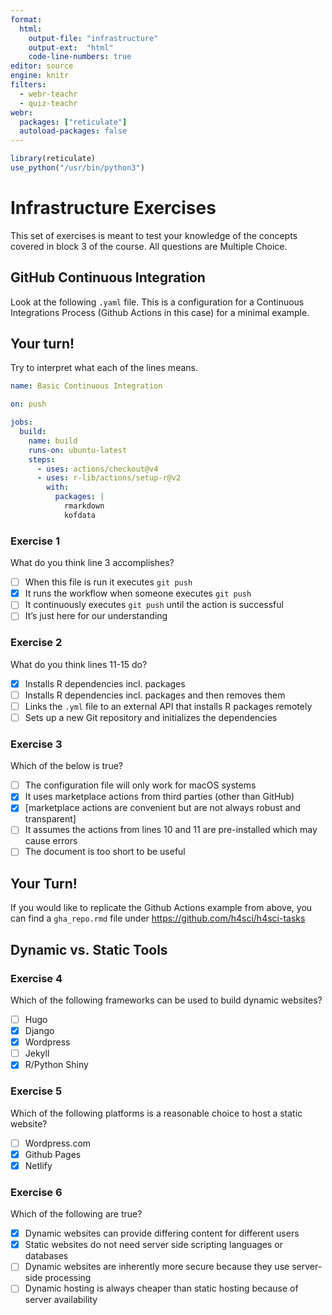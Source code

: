 ```yaml
---
format:
  html: 
    output-file: "infrastructure"
    output-ext:  "html"
    code-line-numbers: true
editor: source
engine: knitr
filters:
  - webr-teachr
  - quiz-teachr
webr:
  packages: ["reticulate"]
  autoload-packages: false
---
```


```r
library(reticulate)
use_python("/usr/bin/python3")
```

# Infrastructure Exercises

This set of exercises is meant to test your knowledge of the concepts covered in block 3 of the course. All questions are Multiple Choice.

## GitHub Continuous Integration 

Look at the following `.yaml` file. This is a configuration for a Continuous Integrations Process (Github Actions in this case) for a minimal example.

::: {.callout-caution}
## Your turn!
Try to interpret what each of the lines means.
:::

```yaml
name: Basic Continuous Integration

on: push

jobs:
  build:
    name: build
    runs-on: ubuntu-latest
    steps:
      - uses: actions/checkout@v4
      - uses: r-lib/actions/setup-r@v2
        with:
          packages: |
            rmarkdown
            kofdata
```


### Exercise 1

What do you think line 3 accomplishes?

:::{.quiz-multichoice}
- [ ] [When this file is run it executes `git push` ]{hint="x"}
- [X] [It runs the workflow when someone executes `git push`]{hint="o"}
- [ ] [It continuously executes `git push` until the action is successful]{hint="x"}
- [ ] [It's just here for our understanding]{hint="x"}
:::

### Exercise 2
<!-- TODO: get line numbering in yml -->
What do you think lines 11-15 do?

:::{.quiz-multichoice}
- [X] [Installs R dependencies incl. packages]{hint="o"}
- [ ] [Installs R dependencies incl. packages and then removes them]{hint="x"}
- [ ] [Links the `.yml` file to an external API that installs R packages remotely]{hint="x"}
- [ ] [Sets up a new Git repository and initializes the dependencies]{hint="x"}
:::

### Exercise 3

Which of the below is true?

:::{.quiz-multichoice}
- [ ] [The configuration file will only work for macOS systems]{hint="x"}
- [X] [It uses marketplace actions from third parties (other than GitHub)]{hint="o"}
- [X] [marketplace actions are convenient but are not always robust and transparent]
- [ ] [It assumes the actions from lines 10 and 11 are pre-installed which may cause errors]{hint="x"}
- [ ] [The document is too short to be useful]{hint="x"}
:::

::: {.callout-tip}
## Your Turn!
If you would like to replicate the Github Actions example from above, you can find a `gha_repo.rmd` file under [https://github.com/h4sci/h4sci-tasks](https://github.com/h4sci/h4sci-tasks)
:::

## Dynamic vs. Static Tools

### Exercise 4 
<!-- wording vague... -->
Which of the following frameworks can be used to build dynamic websites?

:::{.quiz-multichoice}
- [ ] [Hugo]{hint="x"}
- [X] [Django]{hint="o"}
- [X] [Wordpress]{hint="o"}
- [ ] [Jekyll]{hint="x"}
- [X] [R/Python Shiny]{hint="o"}
:::

### Exercise 5 

Which of the following platforms is a reasonable choice to host a static website?

:::{.quiz-multichoice}
- [ ] [Wordpress.com]{hint="o"}
- [X] [Github Pages]{hint="o"}
- [X] [Netlify]{hint="o"}
:::


### Exercise 6

Which of the following are true?

:::{.quiz-multichoice}
- [X] [Dynamic websites can provide differing content for different users]{hint="x"} 
- [X] [Static websites do not need server side scripting languages or databases]{hint="x"}
- [ ] [Dynamic websites are inherently more secure because they use server-side processing]{hint="o"}
- [ ] [Dynamic hosting is always cheaper than static hosting because of server availability]{hint="o"}
:::